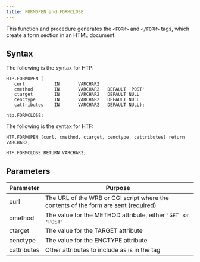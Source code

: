 ```yaml
---
title: FORMOPEN and FORMCLOSE
---
```


This function and procedure generates the `<FORM>` and `</FORM>` tags, which create a form section in an HTML document.

## Syntax

The following is the syntax for HTP:

```
HTP.FORMOPEN (
   curl           IN       VARCHAR2
   cmethod        IN       VARCHAR2   DEFAULT 'POST'
   ctarget        IN       VARCHAR2   DEFAULT NULL
   cenctype       IN       VARCHAR2   DEFAULT NULL
   cattributes    IN       VARCHAR2   DEFAULT NULL);

htp.FORMCLOSE;
```

The following is the syntax for HTF:

```
HTF.FORMOPEN (curl, cmethod, ctarget, cenctype, cattributes) return VARCHAR2;

HTF.FORMCLOSE RETURN VARCHAR2;
```

## Parameters

| Parameter | Purpose  |
| --------- | -------- |
| curl | The URL of the WRB or CGI script where the contents of the form are sent (required) |
| cmethod | The value for the METHOD attribute, either `'GET'` or `'POST'` |
| ctarget | The value for the TARGET attribute |
| cenctype | The value for the ENCTYPE attribute |
| cattributes | Other attributes to include as is in the tag |
